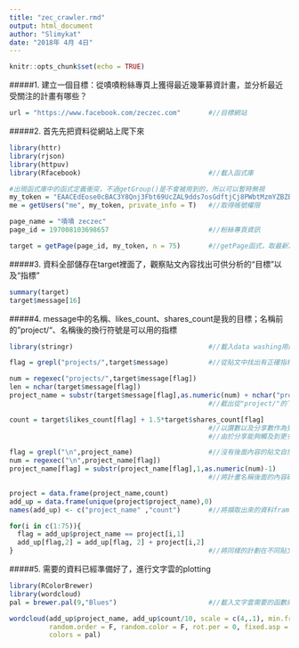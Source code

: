 ```yaml
---
title: "zec_crawler.rmd"
output: html_document
author: "Slimykat"
date: "2018年 4月 4日"
---
```


```r
knitr::opts_chunk$set(echo = TRUE)
```
#####1. 建立一個目標：從嘖嘖粉絲專頁上獲得最近幾筆募資計畫，並分析最近受關注的計畫有哪些？
```r
url = "https://www.facebook.com/zeczec.com"       #//目標網站
```
#####2. 首先先把資料從網站上爬下來
```r
library(httr)
library(rjson)
library(httpuv)
library(Rfacebook)                                #//載入函式庫

#出現函式庫中的函式定義衝突，不過getGroup()是不會被用到的，所以可以暫時無視
my_token = "EAACEdEose0cBAC3Y8Qnj3Fbt69UcZAL9dds7osGdftjCj8PWbtMzmYZBZB3kv3ZAzc21UwOhnKUZBZAQoVPxZBC86EAHzf87FZArB7TPnvf4dRHJzIeTI1xekzxUxEl2pyMSoBDDRZCdZBVdh11l99ci7xvWyy426K9C827neHfVFGDZCZCoZCTpCO5HKnfyx1IsPXCe1ZA3lZAOFNbjAZDZD"
me = getUsers("me", my_token, private_info = T)   #//取得帳號權限

page_name = "嘖嘖 zeczec"
page_id = 197008103698657                         #//粉絲專頁資訊

target = getPage(page_id, my_token, n = 75)       #//getPage函式，取最新75筆貼文
```
#####3. 資料全部儲存在target裡面了，觀察貼文內容找出可供分析的“目標”以及“指標”
```r
summary(target)
target$message[16]
```
#####4. message中的名稱、likes_count、shares_count是我的目標；名稱前的"project/"、名稱後的換行符號是可以用的指標
```r
library(stringr)                                  #//載入data washing用的stringr函式庫

flag = grepl("projects/",target$message)          #//從貼文中找出有正確指標的貼文，以排除潛在的例外貼文

num = regexec("projects/",target$message[flag])
len = nchar(target$message[flag])
project_name = substr(target$message[flag],as.numeric(num) + nchar("projects/"),len)
                                                  #//截出從"project/"的下一個字元到貼文尾端的所有文字

count = target$likes_count[flag] + 1.5*target$shares_count[flag]
                                                  #//以讚數以及分享數作為受關注程度的判斷依據
                                                  #//由於分享能夠觸及到更多用戶，給予分享數1.5倍的權重

flag = grepl("\n",project_name)                   #//沒有後面內容的貼文自然不需要砍
num = regexec("\n",project_name[flag])
project_name[flag] = substr(project_name[flag],1,as.numeric(num)-1)
                                                  #//將計畫名稱後面的內容砍掉

project = data.frame(project_name,count)
add_up = data.frame(unique(project$project_name),0)
names(add_up) <- c("project_name" ,"count")       #//將擷取出來的資料frame起來，並宣告一個unique的frame

for(i in c(1:75)){
  flag = add_up$project_name == project[i,1]
  add_up[flag,2] = add_up[flag, 2] + project[i,2]
}                                                 #//將同樣的計劃在不同貼文中的讚/分享數加總起來
```
#####5. 需要的資料已經準備好了，進行文字雲的plotting
```r
library(RColorBrewer)
library(wordcloud)
pal = brewer.pal(9,"Blues")                       #//載入文字雲需要的函數庫，並選用藍色系的顏色封包

wordcloud(add_up$project_name, add_up$count/10, scale = c(4,.1), min.freq = 1,
          random.order = F, random.color = F, rot.per = 0, fixed.asp = T,
          colors = pal)
```
